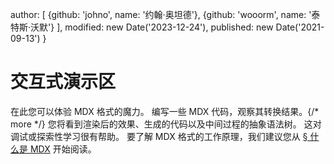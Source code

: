   author: [
    {github: 'johno', name: '约翰·奥坦德'},
    {github: 'wooorm', name: '泰特斯·沃默'}
  ],
  modified: new Date('2023-12-24'),
  published: new Date('2021-09-13')
}

# 交互式演示区

在此您可以体验 MDX 格式的魔力。
编写一些 MDX 代码，观察其转换结果。{/* more */}
您将看到渲染后的效果、生成的代码以及中间过程的抽象语法树。
这对调试或探索性学习很有帮助。
要了解 MDX 格式的工作原理，我们建议您从
[§ 什么是 MDX][what] 开始阅读。

<div className="full-bleed">
  <div id="js-editor" />
</div>

[what]: /docs/what-is-mdx/